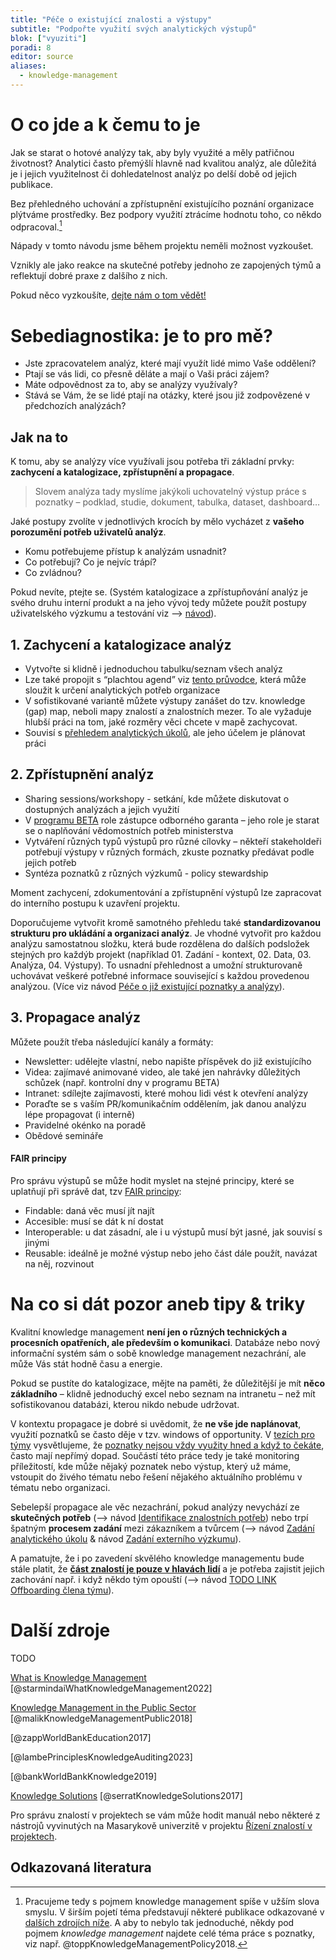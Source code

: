 ```yaml
---
title: "Péče o existující znalosti a výstupy"
subtitle: "Podpořte využití svých analytických výstupů"
blok: ["vyuziti"]
poradi: 8
editor: source
aliases: 
  - knowledge-management
---
```


# O co jde a k čemu to je

Jak se starat o hotové analýzy tak, aby byly využité a měly patřičnou životnost? Analytici často přemýšlí hlavně nad kvalitou analýz, ale důležitá je i jejich využitelnost či dohledatelnost analýz po delší době od jejich publikace.

Bez přehledného uchování a zpřístupnění existujícího poznání organizace plýtváme prostředky. Bez podpory využití ztrácíme hodnotu toho, co někdo odpracoval.[^1]

[^1]: Pracujeme tedy s pojmem knowledge management spíše v užším slova smyslu. V širším pojetí téma představují některé publikace odkazované v [dalších zdrojích níže](#další-zdroje). A aby to nebylo tak jednoduché, někdy pod pojmem *knowledge management* najdete celé téma práce s poznatky, viz např. @toppKnowledgeManagementPolicy2018.

:::{.callout-note}
Nápady v tomto návodu jsme během projektu neměli možnost vyzkoušet. 

Vznikly ale jako reakce na skutečné potřeby jednoho ze zapojených týmů a reflektují dobré praxe z dalšího z nich. 

Pokud něco vyzkoušíte, [dejte nám o tom vědět!](/pribeh-projektu#kontakt)
:::

# Sebediagnostika: je to pro mě?

- Jste zpracovatelem analýz, které mají využít lidé mimo Vaše oddělení?
- Ptají se vás lidi, co přesně děláte a mají o Vaši práci zájem? 
- Máte odpovědnost za to, aby se analýzy využívaly?
- Stává se Vám, že se lidé ptají na otázky, které jsou již zodpovězené v předchozích analýzách?

:::{.strip .page-columns .page-full}

# Jak na to

K tomu, aby se analýzy více využívali jsou potřeba tři základní prvky: **zachycení a katalogizace, zpřístupnění a propagace**.

> Slovem analýza tady myslíme jakýkoli uchovatelný výstup práce s poznatky -- podklad, studie, dokument, tabulka, dataset, dashboard...

Jaké postupy zvolíte v jednotlivých krocích by mělo vycházet z **vašeho porozumění potřeb uživatelů analýz**. 

- Komu potřebujeme přístup k analýzám usnadnit? 
- Co potřebují? Co je nejvíc trápí? 
- Co zvládnou? 

Pokud nevíte, ptejte se. (Systém katalogizace a zpřístupňování analýz je svého druhu interní produkt a na jeho vývoj tedy můžete použít postupy uživatelského výzkumu a testování viz&nbsp;⟶ [návod](LINK TODO)).


## 1. Zachycení a katalogizace analýz

- Vytvořte si klidně i jednoduchou tabulku/seznam všech analýz
- Lze také propojit s "plachtou agend" viz [tento průvodce](/pruvodce/identifikace-znalostnich-potreb), která může sloužit k určení analytických potřeb organizace
- V sofistikované variantě můžete výstupy zanášet do tzv. knowledge (gap) map, neboli mapy znalostí a znalostních mezer. To ale vyžaduje hlubší práci na tom, jaké rozměry věci chcete v mapě zachycovat.
- Souvisí s [přehledem analytických úkolů](/pruvodce/prehled-analytickych-ukolu), ale jeho účelem je plánovat práci 


## 2. Zpřístupnění analýz

- Sharing sessions/workshopy - setkání, kde můžete diskutovat o dostupných analýzách a jejich využití 
- V [programu BETA](/pruvodce/beta2) role zástupce odborného garanta -- jeho role je starat se o naplňování vědomostních potřeb ministerstva
- Vytváření různých typů výstupů pro různé cílovky -- někteří stakeholdeři potřebují výstupy v různých formách, zkuste poznatky předávat podle jejich potřeb
- Syntéza poznatků z různých výzkumů - policy stewardship 

Moment zachycení, zdokumentování a zpřístupnění výstupů lze zapracovat do interního postupu k uzavření projektu.

Doporučujeme vytvořit kromě samotného přehledu také **standardizovanou strukturu pro ukládání a organizaci analýz**. Je vhodné vytvořit pro každou analýzu samostatnou složku, která bude rozdělena do dalších podsložek stejných pro každýb projekt (například 01. Zadání - kontext, 02. Data, 03. Analýza, 04. Výstupy). To usnadní přehlednost a umožní strukturovaně uchovávat veškeré potřebné informace související s každou provedenou analýzou. (Více viz návod [Péče o již existující poznatky a analýzy](knowledge-management.qmd)).

## 3. Propagace analýz

Můžete použít třeba následující kanály a formáty:

- Newsletter: udělejte vlastní, nebo napište příspěvek do již existujícího
- Videa: zajímavé animované video, ale také jen nahrávky důležitých schůzek (např. kontrolní dny v programu BETA)
- Intranet: sdílejte zajímavosti, které mohou lidi vést k otevření analýzy
- Poraďte se s vaším PR/komunikačním oddělením, jak danou analýzu lépe propagovat (i interně)
- Pravidelné okénko na poradě
- Obědové semináře

:::{.callout-tip}

#### FAIR principy

Pro správu výstupů se může hodit myslet na stejné principy, které se uplatňují při správě dat, tzv [FAIR principy](https://www.go-fair.org/fair-principles/):

- Findable: daná věc musí jít najít
- Accesible: musí se dát k ní dostat
- Interoperable: u dat zásadní, ale i u výstupů musí být jasné, jak souvisí s jinými
- Reusable: ideálně je možné výstup nebo jeho část dále použít, navázat na něj, rozvinout

:::

:::

# Na co si dát pozor aneb tipy & triky

Kvalitní knowledge management **není jen o různých technických a procesních opatřeních, ale především o komunikaci**. Databáze nebo nový informační systém sám o sobě knowledge management nezachrání, ale může Vás stát hodně času a energie. 

Pokud se pustíte do katalogizace, mějte na paměti, že důležitější je mít **něco základního** -- klidně jednoduchý excel nebo seznam na intranetu -- než mít sofistikovanou databázi, kterou nikdo nebude udržovat.

V kontextu propagace je dobré si uvědomit, že **ne vše jde naplánovat**, využití poznatků se často děje v tzv. windows of opportunity. V [tezích pro týmy](/teze-tymy) vysvětlujeme, že [poznatky nejsou vždy využity hned a když to čekáte](/teze-tymy#cestypoznatku), často mají nepřímý dopad. Součástí této práce tedy je také monitoring příležitostí, kde může nějaký poznatek nebo výstup, který už máme, vstoupit do živého tématu nebo řešení nějakého aktuálního problému v tématu nebo organizaci.

Sebelepší propagace ale věc nezachrání, pokud analýzy nevychází ze **skutečných potřeb** (⟶ návod [Identifikace znalostních potřeb](identifikace-potreb)) nebo trpí špatným **procesem zadání** mezi zákazníkem a tvůrcem (⟶ návod [Zadání analytického úkolu](zadani-ukolu) & návod [Zadání externího výzkumu](zadani-externiho-vyzkumu)).

A pamatujte, že i po zavedení skvělého knowledge managementu bude stále platit, že [**část znalostí je pouze v hlavách lidí**](/doporuceni/teze-o-praci-s-poznatky-tymy.qmd#tacitni) a je potřeba zajistit jejich zachování např. i když někdo tým opouští (⟶ návod [TODO LINK Offboarding člena týmu](offboarding)).

# Další zdroje

TODO

[What is Knowledge Management](https://www.starmind.ai/resources/what-is-knowledge-management-and-why-is-it-so-important) [@starmindaiWhatKnowledgeManagement2022]

[Knowledge Management in the Public Sector](https://www.semanticscholar.org/paper/Knowledge-Management-in-the-Public-Sector-Malik-Al-Toubi/59b93fd7ecf3e8f8f2027d7b68cfa12a5f05fbd9) [@malikKnowledgeManagementPublic2018]

[@zappWorldBankEducation2017]

[@lambePrinciplesKnowledgeAuditing2023]

[@bankWorldBankKnowledge2019]

[Knowledge Solutions](https://link.springer.com/book/10.1007/978-981-10-0983-9) [@serratKnowledgeSolutions2017]

Pro správu znalostí v projektech se vám může hodit manuál nebo některé z nástrojů vyvinutých na Masarykově univerzitě v projektu [Řízení znalostí v projektech](https://pkm.econ.muni.cz/).

[](https://cesko.digital/events/jak-usporadat-informace-a-usetrit-cas-a-naklady)

## Odkazovaná literatura

:::{#refs}
:::
